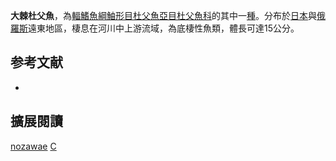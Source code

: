 {{Speciesbox
| name = 大棘杜父魚
| image = Cottus nozawae.jpg
| image_width = 250px
| status = NE
| status_system = IUCN3.1
| genus = Cottus
| species = nozawae
| authority = [[Snyder|Snyder]], 1911
| synonyms = 
}}

'''大棘杜父魚'''，為[[輻鰭魚綱|輻鰭魚綱]][[鮋形目|鮋形目]][[杜父魚亞目|杜父魚亞目]][[杜父魚科|杜父魚科]]的其中一[[種|種]]。分布於[[日本|日本]]與[[俄羅斯|俄羅斯]]遠東地區，棲息在河川中上游流域，為底棲性魚類，體長可達15公分。

== 参考文献 ==
*{{FishBase_species|genus=Cottus|species=nozawae|year=2011|month=12}}

== 擴展閱讀 ==
{{refbegin}}
{{wikispecies-inline|Cottus nozawae|大棘杜父魚}}
{{refend}}
{{Taxonbar|from=Q6397281}}

[[Category:杜父魚屬|nozawae]]
[[Category:1911年描述的魚類|C]]

{{鮋形目小作品}}